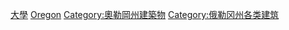 {{Commonscat|Universities and colleges in Oregon}}

[[Category:俄勒岡州教育|大學]]
[[Category:美國各州大學|Oregon]]
[[Category:奧勒岡州建築物|Category:奧勒岡州建築物]]
[[Category:俄勒冈州各类建筑|Category:俄勒冈州各类建筑]]
